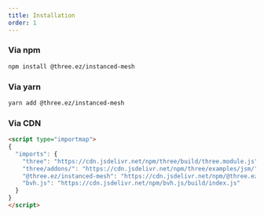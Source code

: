 ```yaml
---
title: Installation
order: 1
---
```


### Via npm

```bash
npm install @three.ez/instanced-mesh
```  

### Via yarn

```bash
yarn add @three.ez/instanced-mesh
```  

### Via CDN  

```html
<script type="importmap">
{
  "imports": {
    "three": "https://cdn.jsdelivr.net/npm/three/build/three.module.js",
    "three/addons/": "https://cdn.jsdelivr.net/npm/three/examples/jsm/",
    "@three.ez/instanced-mesh": "https://cdn.jsdelivr.net/npm/@three.ez/instanced-mesh/build/index.js",
    "bvh.js": "https://cdn.jsdelivr.net/npm/bvh.js/build/index.js"
  }
}
</script>
```
